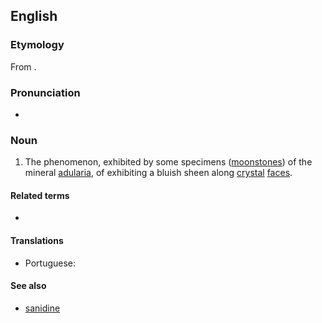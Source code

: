 ==English==
{{wikipedia}}

===Etymology===
From {{suffix|en|adularia|-escence}}.

===Pronunciation===
* {{a|US}} {{IPA|en|/ˌædʒ.ə.ləˈɹɛs.əns/}}

===Noun===
{{en-noun|-}}

# The phenomenon, exhibited by some specimens ([[moonstone]]s) of the mineral [[adularia]], of exhibiting a bluish sheen along [[crystal]] [[face]]s.

====Related terms====
* {{l|en|adularescent}}

====Translations====
{{trans-top|bluish sheen along crystal faces}}
* Portuguese: {{t|pt|adularescência|f}}
{{trans-mid}}
{{trans-bottom}}

====See also====
* [[sanidine]]